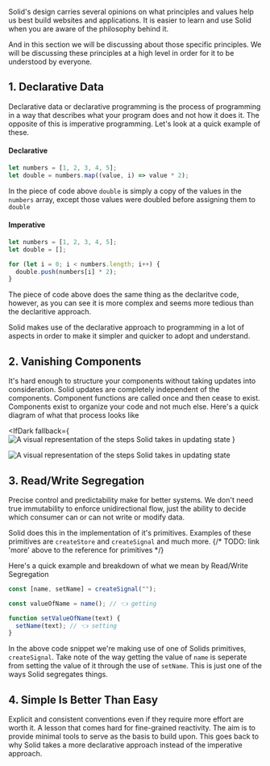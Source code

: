 
<Title> Thinking Solid </Title>

Solid's design carries several opinions on what principles and values help us best build websites and applications. It is easier to learn and use Solid when you are aware of the philosophy behind it.

And in this section we will be discussing about those specific principles. We will be discussing these principles at a high level in order for it to be understood by everyone.

## 1. Declarative Data

Declarative data or declarative programming is the process of programming in a way that describes what your program does and not how it does it. The opposite of this is imperative programming. Let's look at a quick example of these.

#### Declarative

```js
let numbers = [1, 2, 3, 4, 5];
let double = numbers.map((value, i) => value * 2);
```

In the piece of code above `double` is simply a copy of the values in the `numbers` array, except those values were doubled before assigning them to `double`

#### Imperative

```js
let numbers = [1, 2, 3, 4, 5];
let double = [];

for (let i = 0; i < numbers.length; i++) {
  double.push(numbers[i] * 2);
}
```

The piece of code above does the same thing as the declaritve code, however, as you can see it is more complex and seems more tedious than the declaritive approach.

Solid makes use of the declarative approach to programming in a lot of aspects in order to make it simpler and quicker to adopt and understand.

## 2. Vanishing Components

It's hard enough to structure your components without taking updates into consideration. Solid updates are completely independent of the components. Component functions are called once and then cease to exist. Components exist to organize your code and not much else. Here's a quick diagram of what that process looks like

<IfDark
  fallback={
    <img
      src="/images/foundations/thinking-solid/solid-simple-state-update-light.svg"
      alt="A visual representation of the steps Solid takes in updating state"
    />
  }
>
  <img
    src="/images/foundations/thinking-solid/solid-simple-state-update-dark.svg"
    alt="A visual representation of the steps Solid takes in updating state"
  />
</IfDark>

## 3. Read/Write Segregation

Precise control and predictability make for better systems. We don't need true immutability to enforce unidirectional flow, just the ability to decide which consumer can or can not write or modify data. 

Solid does this in the implementation of it's primitives. Examples of these primitives are `createStore` and `createSignal` and much more.
{/* TODO: link 'more' above to the reference for primitives */}

Here's a quick example and breakdown of what we mean by Read/Write Segregation

```js
const [name, setName] = createSignal("");

const valueOfName = name(); // 👈 getting

function setValueOfName(text) {
  setName(text); // 👈 setting
}
```

In the above code snippet we're making use of one of Solids primitives, `createSignal`. Take note of the way getting the value of `name` is seperate from setting the value of it through the use of `setName`. This is just one of the ways Solid segregates things.

## 4. Simple Is Better Than Easy

Explicit and consistent conventions even if they require more effort are worth it. A lesson that comes hard for fine-grained reactivity. The aim is to provide minimal tools to serve as the basis to build upon. This goes back to why Solid takes a more declarative approach instead of the imperative approach.
